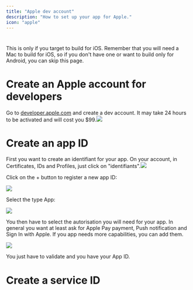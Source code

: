 ```yaml
---
title: "Apple dev account"
description: "How to set up your app for Apple."
icon: "apple"
---
```


#

This is only if you target to build for iOS. Remember that you will need a Mac to build for iOS, so if you don't have one or want to build only for Android, you can skip this page.

# Create an Apple account for developers&#x20;

Go to [developer.apple.com](https://developer.apple.com/) and create a dev account. It may take 24 hours to be activated and will cost you $99.![](/CleanShot2025-02-17at23.35.45.png)

# Create an app ID

First you want to create an identifiant for your app. On your account, in Certificates, IDs and Profiles, just click on "identifiants".![](/CleanShot2025-02-17at23.37.51.png)

Click on the + button to register a new app ID:&#x20;

![](/CleanShot2025-02-17at23.39.06.png)

Select the type App:

![](/CleanShot2025-02-17at23.39.53.png)

You then have to select the autorisation you will need for your app. In general you want at least ask for Apple Pay payment, Push notification and Sign In with Apple. If you app needs more capabilities, you can add them.

![](/CleanShot2025-02-17at23.50.39.png)

You just have to validate and you have your App ID.

# Create a service ID